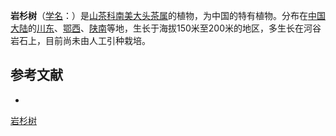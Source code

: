 {{Speciesbox
| name = 岩杉树
| status = 
| status_system = 
| image =
| genus = Laplacea
| species = angustifolia
| authority = Hemsl.
}}

'''岩杉树'''（[[学名|学名]]：{{lang|la|''Laplacea angustifolia''}}）是[[山茶科|山茶科]][[南美大头茶属|南美大头茶属]]的植物，为中国的特有植物。分布在[[中国大陆|中国大陆]]的[[川东|川东]]、[[鄂西|鄂西]]、[[陕南|陕南]]等地，生长于海拔150米至200米的地区，多生长在河谷岩石上，目前尚未由人工引种栽培。

== 参考文献 ==
<div class="references-small">
* {{cite web| url =http://www.bioinfo.cn/db05/KmzwSpecies.php?action=view&id=22481| title =岩杉树| work =《中国高等植物数据库全库》| publisher =中国科学院微生物研究所| author =昆明植物研究所| accessdate =2009-02-25| deadurl =yes| archiveurl =https://web.archive.org/web/20160305071443/http://www.bioinfo.cn/db05/KmzwSpecies.php?action=view&id=22481| archivedate =2016-03-05}}
</div>
{{Taxonbar|from=Q11049350}}

[[Category:南美大头茶属|岩杉树]]


{{植物小作品}}